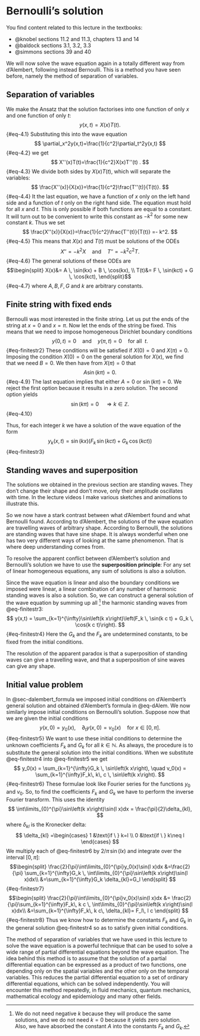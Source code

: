 # Bernoulli's solution {#sec-bernoulli_solution}

You find content related to this lecture in the textbooks:

- @knobel sections 11.2 and 11.3, chapters 13 and 14
- @baldock sections 3.1, 3.2, 3.3
- @simmons sections 39 and 40

We will now solve the wave equation again in a totally different way from
d'Alembert, following instead Bernoulli. This is a method you have seen before,
namely the method of separation of variables.

## Separation of variables {#sec-4.1}
We make the Ansatz that the solution factorises into one function of only $x$
and one function of only $t$:
$$
y(x,t) = X(x)T(t).
$$ {#eq-4.1}
Substituting this into the wave equation
$$
\partial_x^2y(x,t)=\frac{1}{c^2}\partial_t^2y(x,t)
$$ {#eq-4.2}
 we get
$$
X''(x)T(t)=\frac{1}{c^2}X(x)T''(t) .
$$ {#eq-4.3}
We divide both sides by $X(x)T(t)$, which will separate the variables:
$$
\frac{X''(x)}{X(x)}=\frac{1}{c^2}\frac{T''(t)}{T(t)}.
$$ {#eq-4.4}
It the last equation, we have a function of $x$ only on the left hand side and a
function of $t$ only on the right hand side. The equation must hold for all $x$
and $t$. This is only possible if both functions are equal to a constant. It
will turn out to be convenient to write this constant as $-k^2$ for some new
constant $k$. Thus we set
$$
\frac{X''(x)}{X(x)}=\frac{1}{c^2}\frac{T''(t)}{T(t)} =- k^2.
$$ {#eq-4.5}
This means that $X(x)$ and $T(t)$ must be solutions of the ODEs
$$
X''=-k^2 X \quad \text{and}\quad T''=-k^2 c^2 T.
$$ {#eq-4.6}
The general solutions of these ODEs are
$$\begin{split}
X(x)&= A \, \sin(kx) + B \, \cos(kx), \\
T(t)&= F \, \sin(kct) + G \, \cos(kct),
\end{split}$$ {#eq-4.7}
where $A, B, F, G$ and $k$ are arbitrary constants.

## Finite string with fixed ends

Bernoulli was most interested in the finite string. Let us put the ends of the
string at $x=0$ and $x=\pi$. Now let the ends of the string be fixed. This means
that we need to impose homogeneous Dirichlet boundary conditions
$$
y(0,t)=0 \quad \text{and} \quad y(\pi,t)=0 \quad \text{for all} \ \ t .
$$ {#eq-finitestr2}
These conditions will be satisfied if $X(0)=0$ and $X(\pi)=0$. Imposing the
condition $X(0)=0$ on the general solution for $X(x)$, we find that we need
$B=0$. We then have from $X(\pi)=0$ that
$$
A\sin(k\pi) = 0.
$$ {#eq-4.9}
The last equation implies that either $A=0$ or $\sin(k\pi)=0$. We reject the
first option because it results in a zero solution. The second option yields
$$
\sin(k\pi) = 0 \quad \Rightarrow k\in\mathbb{Z}.
$$ {#eq-4.10}

Thus, for each integer $k$ we have a solution of the wave equation of
the form
$$
y_k(x,t) = \sin\left(k x\right)\left(F_k \, \sin(k c t) + G_k \, \cos(k c t)\right)
$$ {#eq-finitestr3}


## Standing waves and superposition

The solutions we obtained in the previous section are standing waves. They don't
change their shape and don't move, only their amplitude oscillates with time. In
the lecture videos I make various sketches and animations to illustrate this.

So we now have a stark contrast between what d'Alembert found and what Bernoulli
found. According to d'Alembert, the solutions of the wave equation are
travelling waves of arbitrary shape. According to Bernoulli, the solutions are
standing waves that have sine shape. It is always wonderful when one has two
very different ways of looking at the same phenomenon. That is where deep
understanding comes from.

To resolve the apparent conflict between d'Alembert's solution and Bernoulli's
solution we have to use the __superposition principle__: For any set of 
linear homogeneous equations, any sum of solutions is also a solution.

Since the wave equation is linear and also the boundary conditions we imposed
were linear, a linear combination of any number of harmonic standing waves is
also a solution. So, we can construct a general solution of the wave equation by
summing up all ^[We do not need negative $k$ because they will produce the same
solutions, and we do not need $k=0$ because it yields zero solution. Also, we
have absorbed the constant $A$ into the constants $F_k$ and $G_k$.] the harmonic
standing waves from @eq-finitestr3:
$$
y(x,t) = \sum_{k=1}^{\infty}\sin\left(k x\right)\left(F_k \, \sin(k c t) + G_k \, \cos(k c t)\right). 
$$ {#eq-finitestr4}
Here the $G_k$ and the $F_k$ are undetermined constants, to be fixed from the
initial conditions.

The resolution of the apparent paradox is that a superposition of standing waves
can give a travelling wave, and that a superposition of sine waves can give any
shape.

## Initial value problem

In @sec-dalembert_formula we imposed initial conditions on d'Alembert's general
solution and obtained d'Alembert's formula in @eq-dAlem. We now similarly impose
initial conditions on Bernoulli's solution. Suppose now that we are given the
initial conditions
$$
y(x,0) = y_0(x), \quad \partial_t y(x,0)=v_0(x) \quad \text{for } x\in[0,\pi].
$$ {#eq-finitestr5}
We want to use these initial conditions to determine the unknown coefficients
$F_k$ and $G_k$ for all $k\in\mathbb{N}$. As always, the procedure is to
substitute the general solution into the initial conditions. When we substitute
@eq-finitestr4 into @eq-finitestr5 we get
$$
y_0(x) = \sum_{k=1}^{\infty}G_k \, \sin\left(k x\right), \quad
v_0(x) = \sum_{k=1}^{\infty}F_k\, k\, c \, \sin\left(k x\right).
$$ {#eq-finitestr6}
These formulae look like Fourier series for the functions $y_0$ and $v_0$. So,
to find the coefficients $F_k$ and $G_k$ we have to perform the inverse Fourier
transform. This uses the identity
$$
\int\limits_{0}^{\pi}\sin\left(k x\right)\sin(l x)dx = \frac{\pi}{2}\delta_{kl},
$$
where $\delta_{kl}$ is the Kronecker delta:
$$
 \delta_{kl} =\begin{cases}
1 &\text{if \ } k=l \\
0 &\text{if \ } k\neq l
\end{cases}
$$
We multiply each of @eq-finitestr6 by $2/\pi \,\sin(l x)$
and integrate over the interval $[0,\pi]$:
$$\begin{split}
\frac{2}{\pi}\int\limits_{0}^{\pi}y_0(x)\sin(l x)dx 
&=\frac{2}{\pi} \sum_{k=1}^{\infty}G_k \, \int\limits_{0}^{\pi}\sin\left(k x\right)\sin(l x)dx\\
&=\sum_{k=1}^{\infty}G_k \delta_{kl}=G_l
\end{split}
$$ {#eq-finitestr7}
$$\begin{split}
\frac{2}{\pi}\int\limits_{0}^{\pi}v_0(x)\sin(l x)dx &= 
\frac{2}{\pi}\sum_{k=1}^{\infty}F_k\, k c \, \int\limits_{0}^{\pi}\sin\left(k x\right)\sin(l x)dx\\
&=\sum_{k=1}^{\infty}F_k\, k c\, \delta_{kl}= F_l\, l c
\end{split}
$$ {#eq-finitestr8}
Thus we know how to determine the constants $F_k$ and $G_k$ in the general
solution @eq-finitestr4 so as to satisfy given initial conditions.

The method of separation of variables that we have used in this lecture to solve the wave equation is a powerful technique that can be used to solve a wide range of partial differential equations beyond the wave equation. The idea behind this method is to assume that the solution of a partial differential equation can be expressed as a product of two functions, one depending only on the spatial variables and the other only on the temporal variables. This reduces the partial differential equation to a set of ordinary differential equations, which can be solved independently. You will encounter this method repeatedly, in fluid mechanics, quantum mechanics, mathematical ecology and epidemiology and many other fields.